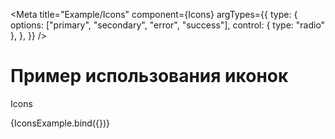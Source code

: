<!-- Icons.stories.mdx -->


<Meta
  title="Example/Icons"
  component={Icons}
  argTypes={{
    type: {
      options: ["primary", "secondary", "error", "success"],
      control: { type: "radio" },
    },
  }}
/>

# Пример использования иконок

Icons

<Canvas mdxSource={IconsExampleSource}>
  <Story name="Icons">{IconsExample.bind({})}</Story>
</Canvas>

<ArgsTable of={Icons} />

